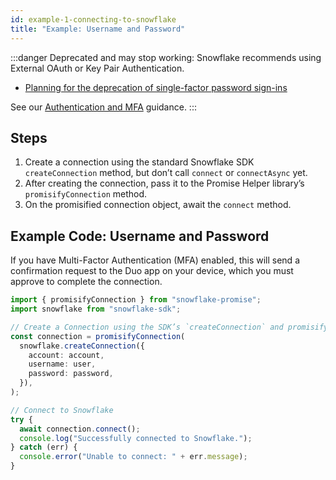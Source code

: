```yaml
---
id: example-1-connecting-to-snowflake
title: "Example: Username and Password"
---
```


:::danger
Deprecated and may stop working: Snowflake recommends using External OAuth or Key Pair Authentication.

- [Planning for the deprecation of single-factor password sign-ins](https://docs.snowflake.com/en/user-guide/security-mfa-rollout)

See our [Authentication and MFA](/docs/authentication-and-mfa) guidance.
:::


## Steps


1. Create a connection using the standard Snowflake SDK `createConnection` method, but don’t call `connect` or `connectAsync` yet.
2. After creating the connection, pass it to the Promise Helper library’s `promisifyConnection` method.
3. On the promisified connection object, await the `connect` method.


## Example Code: Username and Password

If you have Multi-Factor Authentication (MFA) enabled, this will send a confirmation request to the Duo app on your device, which you must approve to complete the connection.


```typescript
import { promisifyConnection } from "snowflake-promise";
import snowflake from "snowflake-sdk";

// Create a Connection using the SDK’s `createConnection` and promisify it
const connection = promisifyConnection(
  snowflake.createConnection({
    account: account,
    username: user,
    password: password,
  }),
);

// Connect to Snowflake
try {
  await connection.connect();
  console.log("Successfully connected to Snowflake.");
} catch (err) {
  console.error("Unable to connect: " + err.message);
}
```
